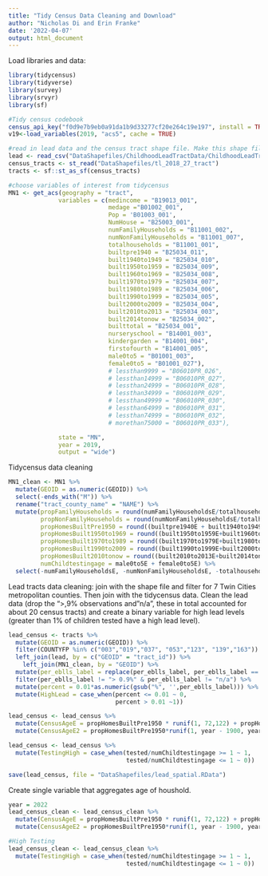 ```yaml
---
title: "Tidy Census Data Cleaning and Download"
author: "Nicholas Di and Erin Franke"
date: '2022-04-07'
output: html_document
---
```


Load libraries and data:
```r
library(tidycensus)
library(tidyverse)
library(survey)
library(srvyr)
library(sf)

#Tidy census codebook
census_api_key("f0d9e7b9eb0a91da1b9d33277cf20e264c19e197", install = TRUE, overwrite=TRUE)
v19<-load_variables(2019, "acs5", cache = TRUE)

#read in lead data and the census tract shape file. Make this shape file as sf object
lead <- read_csv("DataShapefiles/ChildhoodLeadTractData/ChildhoodLeadTract_2015_TO_2019_TestYears.csv")
census_tracts <- st_read("DataShapefiles/tl_2018_27_tract")
tracts <- sf::st_as_sf(census_tracts)

#choose variables of interest from tidycensus 
MN1 <- get_acs(geography = "tract", 
              variables = c(medincome = "B19013_001",
                            medage ="B01002_001",
                            Pop = 'B01003_001',
                            NumHouse = "B25003_001", 
                            numFamilyHouseholds = "B11001_002",
                            numNonFamilyHouseholds = "B11001_007",
                            totalhouseholds = "B11001_001",
                            builtpre1940 = "B25034_011",
                            built1940to1949 = "B25034_010", 
                            built1950to1959 = "B25034_009", 
                            built1960to1969 = "B25034_008",
                            built1970to1979 = "B25034_007", 
                            built1980to1989 = "B25034_006", 
                            built1990to1999 = "B25034_005", 
                            built2000to2009 = "B25034_004", 
                            built2010to2013 = "B25034_003", 
                            built2014tonow = "B25034_002", 
                            builttotal = "B25034_001",
                            nurseryschool = "B14001_003",
                            kindergarden = "B14001_004", 
                            firstofourth = "B14001_005", 
                            male0to5 = "B01001_003", 
                            female0to5 = "B01001_027"),
                            # lessthan9999 = "B06010PR_026",
                            # lessthan14999 = "B06010PR_027",
                            # lessthan24999 = "B06010PR_028",
                            # lessthan34999 = "B06010PR_029",
                            # lessthan49999 = "B06010PR_030",
                            # lessthan64999 = "B06010PR_031",
                            # lessthan74999 = "B06010PR_032",
                            # morethan75000 = "B06010PR_033"),

              state = "MN", 
              year = 2019,
              output = "wide")
```

Tidycensus data cleaning
```r
MN1_clean <- MN1 %>% 
  mutate(GEOID = as.numeric(GEOID)) %>% 
  select(-ends_with("M")) %>%
  rename("tract_county_name" = "NAME") %>%
  mutate(propFamilyHouseholds = round(numFamilyHouseholdsE/totalhouseholdsE,3), 
         propNonFamilyHouseholds = round(numNonFamilyHouseholdsE/totalhouseholdsE,3), 
         propHomesBuiltPre1950 = round((builtpre1940E + built1940to1949E)/builttotalE,3),
         propHomesBuilt1950to1969 = round((built1950to1959E+built1960to1969E)/builttotalE,3), 
         propHomesBuilt1970to1989 = round((built1970to1979E+built1980to1989E)/builttotalE,3), 
         propHomesBuilt1990to2009 = round((built1990to1999E+built2000to2009E)/builttotalE,3), 
         propHomesBuilt2010tonow = round((built2010to2013E+built2014tonowE)/builttotalE,3), 
         numChildtestingage = male0to5E + female0to5E) %>%
  select(-numFamilyHouseholdsE, -numNonFamilyHouseholdsE, -totalhouseholdsE, -starts_with("built"))
```

Lead tracts data cleaning: join with the shape file and filter for 7 Twin Cities metropolitan counties. Then join with the tidycensus data. Clean the lead data (drop the ">,9% observations and "n/a", these in total accounted for about 20 census tracts) and create a binary variable for high lead levels (greater than 1% of children tested have a high lead level). 

```r
lead_census <- tracts %>%
  mutate(GEOID = as.numeric(GEOID)) %>%
  filter(COUNTYFP %in% c("003","019","037", "053","123", "139","163")) %>%
  left_join(lead, by = c("GEOID" = "tract_id")) %>%
    left_join(MN1_clean, by = "GEOID") %>%
  mutate(per_eblls_label = replace(per_eblls_label, per_eblls_label == "About 0.9%", "0.9%")) %>% 
  filter(per_eblls_label != "> 0.9%" & per_eblls_label != "n/a") %>% 
  mutate(percent = 0.01*as.numeric(gsub("%", '',per_eblls_label))) %>% 
  mutate(HighLead = case_when(percent <= 0.01 ~ 0, 
                              percent > 0.01 ~1)) 

lead_census <- lead_census %>% 
  mutate(CensusAgeE = propHomesBuiltPre1950 * runif(1, 72,122) + propHomesBuilt1950to1969*62.5 + propHomesBuilt1970to1989*42.5 + propHomesBuilt1990to2009*22.5 + propHomesBuilt2010tonow*6) %>% 
  mutate(CensusAgeE2 = propHomesBuiltPre1950*runif(1, year - 1900, year - 1950) + propHomesBuilt1950to1969*runif(1, year - 1969, year - 1950) + propHomesBuilt1970to1989*runif(1, year - 1989, year - 1970) + propHomesBuilt1990to2009*runif(1, year - 2009, year -1990) + propHomesBuilt2010tonow*runif(1, year - 2010, year))

lead_census <- lead_census %>% 
  mutate(TestingHigh = case_when(tested/numChildtestingage >= 1 ~ 1,
                                 tested/numChildtestingage <= 1 ~ 0)) 

save(lead_census, file = "DataShapefiles/lead_spatial.RData")
```

Create single variable that aggregates age of houshold. 

```r
year = 2022
lead_census_clean <- lead_census_clean %>% 
  mutate(CensusAgeE = propHomesBuiltPre1950 * runif(1, 72,122) + propHomesBuilt1950to1969*62.5 + propHomesBuilt1970to1989*42.5 + propHomesBuilt1990to2009*22.5 + propHomesBuilt2010tonow*6) %>% 
  mutate(CensusAgeE2 = propHomesBuiltPre1950*runif(1, year - 1900, year - 1950) + propHomesBuilt1950to1969*runif(1, year - 1969, year - 1950) + propHomesBuilt1970to1989*runif(1, year - 1989, year - 1970) + propHomesBuilt1990to2009*runif(1, year - 2009, year -1990) + propHomesBuilt2010tonow*runif(1, year - 2010, year))

#High Testing
lead_census_clean <- lead_census_clean %>% 
  mutate(TestingHigh = case_when(tested/numChildtestingage >= 1 ~ 1,
                                 tested/numChildtestingage <= 1 ~ 0)) 
```

